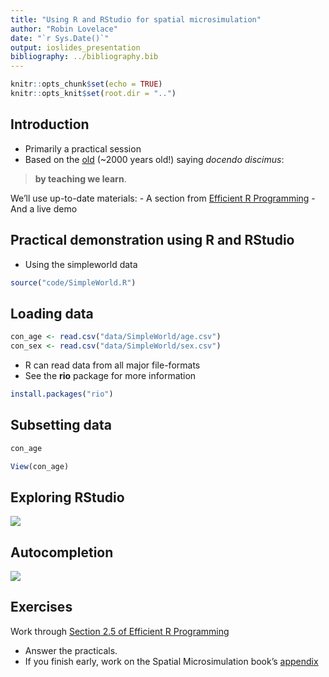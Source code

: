 ```yaml
---
title: "Using R and RStudio for spatial microsimulation"
author: "Robin Lovelace"
date: "`r Sys.Date()`"
output: ioslides_presentation
bibliography: ../bibliography.bib
---
```


```r
knitr::opts_chunk$set(echo = TRUE)
knitr::opts_knit$set(root.dir = "..")
```

## Introduction

- Primarily a practical session
- Based on the [old](https://en.wikipedia.org/wiki/Docendo_discimus) (~2000 years old!) saying *docendo discimus*:

> **by teaching we learn**.

We'll use up-to-date materials:
  - A section from [Efficient R Programming](https://csgillespie.github.io/efficientR/set-up.html#rstudio)
  - And a live demo

## Practical demonstration using R and RStudio

- Using the simpleworld data

```r
source("code/SimpleWorld.R")
```

## Loading data

```r
con_age <- read.csv("data/SimpleWorld/age.csv")
con_sex <- read.csv("data/SimpleWorld/sex.csv")
```

- R can read data from all major file-formats
- See the **rio** package for more information

```r
install.packages("rio")
```

## Subsetting data

```r
con_age
```


```r
View(con_age)
```

## Exploring RStudio

![](../figures/rstudio-environment.png)

## Autocompletion

![](../figures/rstudio-autocomplete.png)

## Exercises

Work through [Section 2.5 of Efficient R Programming](https://csgillespie.github.io/efficientR/set-up.html#rstudio)

- Answer the practicals.
- If you finish early, work on the Spatial Microsimulation book's [appendix](https://github.com/Robinlovelace/spatial-microsim-book/blob/master/13-appendix.Rmd)